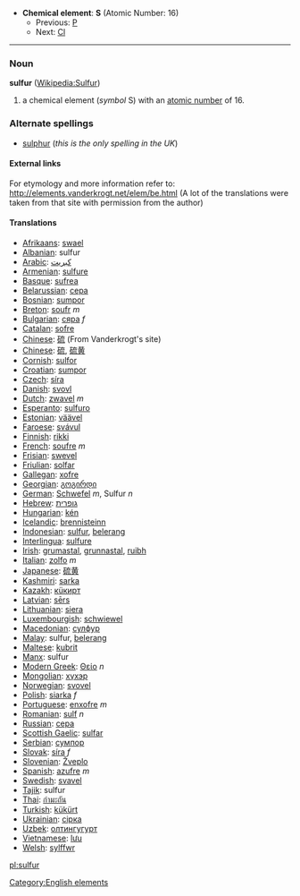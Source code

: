 *'''Chemical element''': '''S''' (Atomic Number: 16)
**Previous: [[Phosphorus|P]]
**Next: [[Chlorine|Cl]]
----
=== Noun ===
'''sulfur''' ([[en:Sulfur|Wikipedia:Sulfur]])

#a chemical element (''symbol'' S) with an [[atomic number]] of 16.  

===Alternate spellings===
*[[sulphur]] (''this is the only spelling in the UK'')

====External links====
For etymology and more information refer to:
http://elements.vanderkrogt.net/elem/be.html
(A lot of the translations were taken from that site with permission from the author)

==== Translations ====
*[[Afrikaans]]: [[swael]]
*[[Albanian]]: sulfur
*[[Arabic]]: [[كبريت]]
*[[Armenian]]: [[sulfure]]
*[[Basque]]: [[sufrea]]
*[[Belarussian]]: [[сера]]
*[[Bosnian]]: [[sumpor]]
*[[Breton]]: [[soufr]] ''m''
*[[Bulgarian]]: [[сяра]] ''f''
*[[Catalan]]: [[sofre]]
*[[Chinese]]: [[硫]] (From Vanderkrogt's site)
*[[Chinese]]: [[硫]], [[硫黄]]
*[[Cornish]]: [[sulfor]]
*[[Croatian]]: [[sumpor]]
*[[Czech]]: [[síra]]
*[[Danish]]: [[svovl]]
*[[Dutch]]: [[zwavel]] ''m''
*[[Esperanto]]: [[sulfuro]]
*[[Estonian]]: [[väävel]]
*[[Faroese]]: [[svávul]]
*[[Finnish]]: [[rikki]]
*[[French]]: [[soufre]] ''m''
*[[Frisian]]: [[swevel]]
*[[Friulian]]: [[solfar]]
*[[Gallegan]]: [[xofre]]
*[[Georgian]]: [[გოგირდი]]
*[[German]]: [[Schwefel]] ''m'', Sulfur ''n''
*[[Hebrew]]: [[גופרית]]
*[[Hungarian]]: [[kén]]
*[[Icelandic]]: [[brennisteinn]]
*[[Indonesian]]: [[sulfur]], [[belerang]]
*[[Interlingua]]: [[sulfure]]
*[[Irish]]: [[grumastal]], [[grunnastal]], [[ruibh]]
*[[Italian]]: [[zolfo]] ''m''
*[[Japanese]]: [[硫黄]]
*[[Kashmiri]]: [[sarka]]
*[[Kazakh]]: [[кüкирт]]
*[[Latvian]]: [[sērs]]
*[[Lithuanian]]: [[siera]]
*[[Luxembourgish]]: [[schwiewel]]
*[[Macedonian]]: [[сулфур]]
*[[Malay]]: sulfur, [[belerang]]
*[[Maltese]]: [[kubrit]]
*[[Manx]]: sulfur
*[[Modern Greek]]: [[Θείο]] ''n''
*[[Mongolian]]: [[хүхэр]]
*[[Norwegian]]: [[svovel]]
*[[Polish]]: [[siarka]] ''f''
*[[Portuguese]]: [[enxofre]] ''m''
*[[Romanian]]: [[sulf]] ''n''
*[[Russian]]: [[сера]] '' ''
*[[Scottish Gaelic]]: [[sulfar]]
*[[Serbian]]: [[сумпор]]
*[[Slovak]]: [[síra#Slovak|síra]] ''f''
*[[Slovenian]]: [[Žveplo]]
*[[Spanish]]: [[azufre]] ''m''
*[[Swedish]]: [[svavel]]
*[[Tajik]]: sulfur
*[[Thai]]: [[กำมะถัน]]
*[[Turkish]]: [[kükürt]]
*[[Ukrainian]]: [[сiрка]]
*[[Uzbek]]: [[олтингугурт]]
*[[Vietnamese]]: [[lưu]]
*[[Welsh]]: [[sylffwr]]

[[Category:English elements]]
[[pl:sulfur]]
